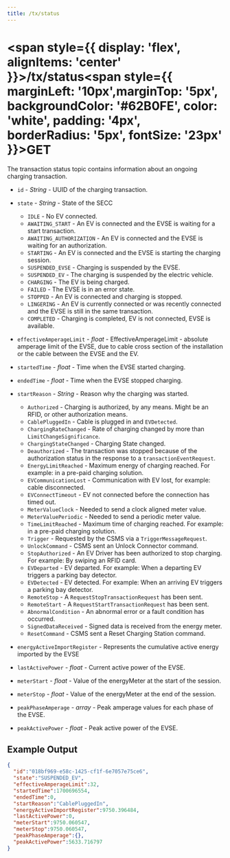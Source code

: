 ```yaml
---
title: /tx/status
---
```


#
# <span style={{ display: 'flex', alignItems: 'center' }}>/tx/status<span style={{ marginLeft: '10px',marginTop: '5px', backgroundColor: '#62B0FE', color: 'white', padding: '4px', borderRadius: '5px', fontSize: '23px' }}>GET</span></span>

The transaction status topic contains information about an ongoing charging transaction.

- `id` - *String* - UUID of the charging transaction.

- `state` - *String* - State of the SECC
  - `IDLE` - No EV connected.
  - `AWAITING_START` -  An EV is connected and the EVSE is waiting for a start transaction.
  - `AWAITING_AUTHORIZATION` - An EV is connected and the EVSE is waiting for an authorization.
  - `STARTING` - An EV is connected and the EVSE is starting the charging session.
  - `SUSPENDED_EVSE` - Charging is suspended by the EVSE.
  - `SUSPENDED_EV` - The charging is suspended by the electric vehicle.
  - `CHARGING` - The EV is being charged.
  - `FAILED` - The EVSE is in an error state.
  - `STOPPED` - An EV is connected and charging is stopped.
  - `LINGERING` - An EV is currently connected or was recently connected and the EVSE is still in the same transaction.
  - `COMPLETED` - Charging is completed, EV is not connected, EVSE is available.


- `effectiveAmperageLimit` - *float* - EffectiveAmperageLimit - absolute amperage limit of the EVSE, due to cable cross section of the installation or the cable between the EVSE and the EV.

- `startedTime` - *float* - Time when the EVSE started charging.

- `endedTime` - *float* - Time when the EVSE stopped charging.

- `startReason` - *String* - Reason why the charging was started.
  - `Authorized` - Charging is authorized, by any means. Might be an RFID, or other authorization means.
  - `CablePluggedIn` - Cable is plugged in and `EVDetected`.
  - `ChargingRateChanged` - Rate of charging changed by more than `LimitChangeSignificance`.
  - `ChargingStateChanged` - Charging State changed.
  - `Deauthorized` - The transaction was stopped because of the authorization status in the response to a `transactionEventRequest`.
  - `EnergyLimitReached` - Maximum energy of charging reached. For example: in a pre-paid charging solution.
  - `EVCommunicationLost` - Communication with EV lost, for example: cable disconnected.
  - `EVConnectTimeout` - EV not connected before the connection has timed out.
  - `MeterValueClock` - Needed to send a clock aligned meter value.
  - `MeterValuePeriodic` - Needed to send a periodic meter value.
  - `TimeLimitReached` - Maximum time of charging reached. For example: in a pre-paid charging solution.
  - `Trigger` - Requested by the CSMS via a `TriggerMessageRequest`.
  - `UnlockCommand` - CSMS sent an Unlock Connector command.
  - `StopAuthorized` - An EV Driver has been authorized to stop charging. For example: By swiping an RFID card.
  - `EVDeparted` - EV departed. For example: When a departing EV triggers a parking bay detector.
  - `EVDetected` - EV detected. For example: When an arriving EV triggers a parking bay detector.
  - `RemoteStop` - A `RequestStopTransactionRequest` has been sent.
  - `RemoteStart` - A `RequestStartTransactionRequest` has been sent.
  - `AbnormalCondition` - An abnormal error or a fault condition has occurred.
  - `SignedDataReceived` - Signed data is received from the energy meter.
  - `ResetCommand` - CSMS sent a Reset Charging Station command.

- `energyActiveImportRegister` - Represents the cumulative active energy imported by the EVSE

- `lastActivePower` - *float* - Current active power of the EVSE.

- `meterStart` - *float* - Value of the energyMeter at the start of the session.

- `meterStop` - *float* - Value of the energyMeter at the end of the session.

- `peakPhaseAmperage` - *array* - Peak amperage values for each phase of the EVSE.

- `peakActivePower` - *float* - Peak active power of the EVSE.

## Example Output


```json title="pulsatrix/secc/A0123B4567C8/tx/status"
{
  "id":"018bf969-e58c-1425-cf1f-6e7057e75ce6",
  "state":"SUSPENDED_EV",
  "effectiveAmperageLimit":32,
  "startedTime":1700696554,
  "endedTime":0,
  "startReason":"CablePluggedIn",
  "energyActiveImportRegister":9750.396484,
  "lastActivePower":0,
  "meterStart":9750.060547,
  "meterStop":9750.060547,
  "peakPhaseAmperage":{},
  "peakActivePower":5633.716797
}
```
